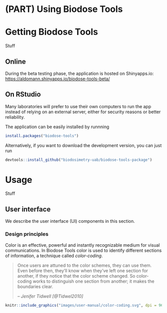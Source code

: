 # (PART) Using Biodose Tools {-}

# Getting Biodose Tools {#get}
Stuff

## Online {#get-online}

During the beta testing phase, the application is hosted on Shinyapps.io: [https://aldomann.shinyapps.io/biodose-tools-beta/](https://aldomann.shinyapps.io/biodose-tools-beta/)


## On RStudio {#get-offline}

Many laboratories will prefer to use their own computers to run the app instead of relying on an external server, either for security reasons or better reliability.

The application can be easily installed by runnning
```r
install.packages("biodose-tools")
```

Alternatively, if you want to download the development version, you can just run
```r
devtools::install_github("biodosimetry-uab/biodose-tools-package")
```

# Usage {#manual}

Stuff

## User interface {#manual-ui}

We describe the user interface (UI) components in this section.

### Design principles 



<!-- ```{r fig.align='center', echo=FALSE} -->
<!-- knitr::include_graphics("images/user-manual/color-palette-primary.svg", dpi = 96) -->
<!-- ``` -->

Color is an effective, powerful and instantly recognizable medium for visual communications. In Biodose Tools color is used to identify different sections of information, a technique called *color-coding*.

> Once users are attuned to the color schemes, they can use them. Even before then, they’ll know when they’ve left one section for another, if they notice that the color scheme changed. So color-coding works to distinguish one section from another; it makes the boundaries clear.
>
> -- <cite>Jenifer Tidwell [@Tidwel2010]</cite>

```r
knitr::include_graphics("images/user-manual/color-coding.svg", dpi = 96)
```


